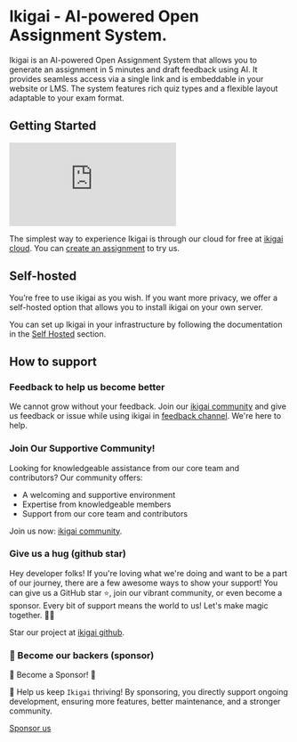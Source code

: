 
# Ikigai - AI-powered Open Assignment System.

Ikigai is an AI-powered Open Assignment System that allows you to generate an assignment in 5 minutes and draft feedback using AI.
It provides seamless access via a single link and is embeddable in your website or LMS.
The system features rich quiz types and a flexible layout adaptable to your exam format.

## Getting Started

<Bleed>
  <iframe
    src="https://www.loom.com/embed/1dc4404d3b5a41ef9c9f49341956a5b7?sid=2d5f4f2c-8e55-4659-9592-4357cd824aa8"
    frameBorder="0"
    webkitAllowFullScreen
    mozAllowFullScreen
    allowFullScreen
    style={{top: 0, left: 0, width: "100%", height: "350px"}}
  >
  </iframe>
</Bleed>

The simplest way to experience Ikigai is through our cloud for free at [ikigai cloud](https://cloud.ikigai.li).
You can [create an assignment](/assignment_docs/new_assignment) to try us.

## Self-hosted

You’re free to use ikigai as you wish. If you want more privacy,
we offer a self-hosted option that allows you to install ikigai on your own server.

You can set up Ikigai in your infrastructure by following the documentation in the [Self Hosted](/self-hosted) section.

## How to support

### Feedback to help us become better

We cannot grow without your feedback.
Join our [ikigai community](https://discord.gg/XuYWkn6kUS) and give us feedback or issue while using ikigai in [feedback channel](https://discord.com/channels/1200697748601704540/1243779487473336380).
We're here to help.

### Join Our Supportive Community!

Looking for knowledgeable assistance from our core team and contributors? Our community offers:

- A welcoming and supportive environment
- Expertise from knowledgeable members
- Support from our core team and contributors

Join us now: [ikigai community](https://discord.gg/XuYWkn6kUS).


### Give us a hug (github star)

Hey developer folks! If you're loving what we're doing and want to be a part of our journey, there are a few awesome ways to show your support!
You can give us a GitHub star ⭐️, join our vibrant community, or even become a sponsor.
Every bit of support means the world to us! Let's make magic together. 🚀💫

Star our project at [ikigai github](https://github.com/ikigai-hq/ikigai).


### 🚀 Become our backers (sponsor)

🌟 Become a Sponsor! 🌟

🚀 Help us keep `Ikigai` thriving! By sponsoring, you directly support ongoing development, ensuring more features, better maintenance, and a stronger community.

[Sponsor us](https://github.com/sponsors/ikigai-hq)
